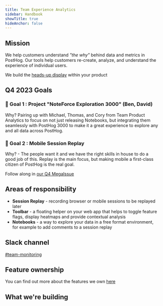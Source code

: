 ```yaml
---
title: Team Experience Analytics
sidebar: Handbook
showTitle: true
hideAnchor: false
---
```


<TeamMembers />

## Mission

We help customers understand _"the why"_ behind data and metrics in PostHog. Our tools help customers re-create, analyze, and understand the experience of individual users.

We build the [heads-up display](https://en.wikipedia.org/wiki/Head-up_display) within your product


## Q4 2023 Goals

### 🎯 Goal 1 : Project "NoteForce Exploration 3000" (Ben, David)

Why? Pairing up with Michael, Thomas, and Cory from Team Product Analytics to focus on not just releasing Notebooks, but integrating them seamlessly with PostHog 3000 to make it a great experience to explore any and all data across PostHog.

### 🎯 Goal 2 : Mobile Session Replay

Why? - The people want it and we have the right skills in house to do a good job of this. Replay is the main focus, but making mobile a first-class citizen of PostHog is the real goal.

Follow along in [our Q4 MegaIssue](https://github.com/PostHog/posthog/issues/17803)

## Areas of responsibility

- **Session Replay** - recording browser or mobile sessions to be replayed later
- **Toolbar** - a floating helper on your web app that helps to toggle feature flags, display heatmaps and provide contextual analysis
- **Notebooks** - a way to explore your data in a free format environment, for example to add comments to a session replay


## Slack channel

[#team-monitoring](https://posthog.slack.com/messages/team-monitoring)

## Feature ownership
You can find out more about the features we own [here](/handbook/engineering/feature-ownership)

## What we're building

<TeamRoadmap />